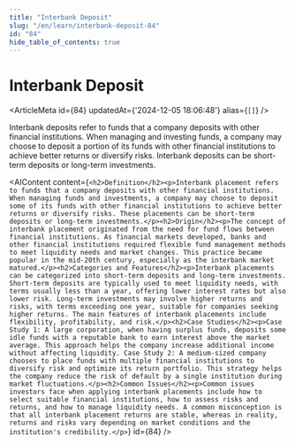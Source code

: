 ```yaml
---
title: "Interbank Deposit"
slug: "/en/learn/interbank-deposit-84"
id: "84"
hide_table_of_contents: true
---
```



# Interbank Deposit

<ArticleMeta id={84} updatedAt={'2024-12-05 18:06:48'} alias={`[]`} />
<div className='border-solid border-b border-t-0 my-4 border-[var(--ifm-color-gray-300)]' />

Interbank deposits refer to funds that a company deposits with other financial institutions. When managing and investing funds, a company may choose to deposit a portion of its funds with other financial institutions to achieve better returns or diversify risks. Interbank deposits can be short-term deposits or long-term investments.

<AIContent content={`<h2>Definition</h2><p>Interbank placement refers to funds that a company deposits with other financial institutions. When managing funds and investments, a company may choose to deposit some of its funds with other financial institutions to achieve better returns or diversify risks. These placements can be short-term deposits or long-term investments.</p><h2>Origin</h2><p>The concept of interbank placement originated from the need for fund flows between financial institutions. As financial markets developed, banks and other financial institutions required flexible fund management methods to meet liquidity needs and market changes. This practice became popular in the mid-20th century, especially as the interbank market matured.</p><h2>Categories and Features</h2><p>Interbank placements can be categorized into short-term deposits and long-term investments. Short-term deposits are typically used to meet liquidity needs, with terms usually less than a year, offering lower interest rates but also lower risk. Long-term investments may involve higher returns and risks, with terms exceeding one year, suitable for companies seeking higher returns. The main features of interbank placements include flexibility, profitability, and risk.</p><h2>Case Studies</h2><p>Case Study 1: A large corporation, when having surplus funds, deposits some idle funds with a reputable bank to earn interest above the market average. This approach helps the company increase additional income without affecting liquidity. Case Study 2: A medium-sized company chooses to place funds with multiple financial institutions to diversify risk and optimize its return portfolio. This strategy helps the company reduce the risk of default by a single institution during market fluctuations.</p><h2>Common Issues</h2><p>Common issues investors face when applying interbank placements include how to select suitable financial institutions, how to assess risks and returns, and how to manage liquidity needs. A common misconception is that all interbank placement returns are stable, whereas in reality, returns and risks vary depending on market conditions and the institution's credibility.</p>`} id={84} />
